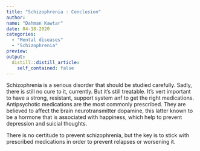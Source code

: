 ```yaml
---
title: "Schizophrenia : Conclusion"
author:
name: "Dahman Kawtar"
date: 04-18-2020
categories:
  - "Mental diseases"
  - "Schizophrenia"
preview: 
output:
  distill::distill_article:
    self_contained: false
---
```


Schizophrenia is a serious disorder that should be studied carefully. Sadly, there is still no cure to it, currently. But it's still treatable. 
It's vert important to have a strong, resistant, support system anf to get the right medications. Antipsychotic medications are the most commonly prescribed. They are believed to affect the brain neurotransmitter dopamine, this latter known to be a hormone that is associated with happiness, which help to prevent depression and suicial thoughts.

There is no certitude to prevent schizophrenia, but the key is to stick with prescribed medications in order to prevent relapses or worsening it.
